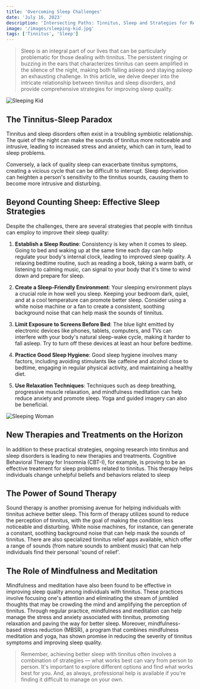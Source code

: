 ```yaml
---
title: 'Overcoming Sleep Challenges'
date: 'July 16, 2023'
description: 'Intersecting Paths: Tinnitus, Sleep and Strategies for Restful Nights.'
image: '/images/sleeping-kid.jpg'
tags: ['Tinnitus', 'Sleep']
---
```


<Blockquote>
  Sleep is an integral part of our lives that can be particularly problematic
  for those dealing with tinnitus. The persistent ringing or buzzing in the ears
  that characterizes tinnitus can seem amplified in the silence of the night,
  making both falling asleep and staying asleep an exhausting challenge. In this
  article, we delve deeper into the intricate relationship between tinnitus and
  sleep disorders, and provide comprehensive strategies for improving sleep
  quality.
</Blockquote>

<Image src="/images/sleeping-kid.jpg" alt="Sleeping Kid" />

## <Highlighter>The Tinnitus-Sleep Paradox</Highlighter>

Tinnitus and sleep disorders often exist in a troubling symbiotic relationship. The quiet of the night can make the sounds of tinnitus more noticeable and intrusive, leading to increased stress and anxiety, which can in turn, lead to sleep problems.

Conversely, a lack of quality sleep can exacerbate tinnitus symptoms, creating a vicious cycle that can be difficult to interrupt. Sleep deprivation can heighten a person's sensitivity to the tinnitus sounds, causing them to become more intrusive and disturbing.

## <Highlighter>Beyond Counting Sheep: Effective Sleep Strategies</Highlighter>

Despite the challenges, there are several strategies that people with tinnitus can employ to improve their sleep quality:

1. **Establish a Sleep Routine**: Consistency is key when it comes to sleep. Going to bed and waking up at the same time each day can help regulate your body's internal clock, leading to improved sleep quality. A relaxing bedtime routine, such as reading a book, taking a warm bath, or listening to calming music, can signal to your body that it's time to wind down and prepare for sleep.

2. **Create a Sleep-Friendly Environment**: Your sleeping environment plays a crucial role in how well you sleep. Keeping your bedroom dark, quiet, and at a cool temperature can promote better sleep. Consider using a white noise machine or a fan to create a consistent, soothing background noise that can help mask the sounds of tinnitus.

3. **Limit Exposure to Screens Before Bed**: The blue light emitted by electronic devices like phones, tablets, computers, and TVs can interfere with your body's natural sleep-wake cycle, making it harder to fall asleep. Try to turn off these devices at least an hour before bedtime.

4. **Practice Good Sleep Hygiene**: Good sleep hygiene involves many factors, including avoiding stimulants like caffeine and alcohol close to bedtime, engaging in regular physical activity, and maintaining a healthy diet.

5. **Use Relaxation Techniques**: Techniques such as deep breathing, progressive muscle relaxation, and mindfulness meditation can help reduce anxiety and promote sleep. Yoga and guided imagery can also be beneficial.

<Image src="/images/sleeping-woman.jpg" alt="Sleeping Woman" />

## <Highlighter>New Therapies and Treatments on the Horizon</Highlighter>

In addition to these practical strategies, ongoing research into tinnitus and sleep disorders is leading to new therapies and treatments. Cognitive Behavioral Therapy for Insomnia (CBT-I), for example, is proving to be an effective treatment for sleep problems related to tinnitus. This therapy helps individuals change unhelpful beliefs and behaviors related to sleep

## <Highlighter> The Power of Sound Therapy </Highlighter>

Sound therapy is another promising avenue for helping individuals with tinnitus achieve
better sleep. This form of therapy utilizes sound to reduce the perception of tinnitus,
with the goal of making the condition less noticeable and disturbing. White noise
machines, for instance, can generate a constant, soothing background noise that can
help mask the sounds of tinnitus. There are also specialized tinnitus relief apps
available, which offer a range of sounds (from nature sounds to ambient music) that
can help individuals find their personal 'sound of relief'.

## <Highlighter> The Role of Mindfulness and Meditation </Highlighter>

Mindfulness and meditation have also been found to be effective in improving sleep
quality among individuals with tinnitus. These practices involve focusing one's attention
and eliminating the stream of jumbled thoughts that may be crowding the mind and
amplifying the perception of tinnitus. Through regular practice, mindfulness and
meditation can help manage the stress and anxiety associated with tinnitus, promoting
relaxation and paving the way for better sleep. Moreover, mindfulness-based stress
reduction (MBSR), a program that combines mindfulness meditation and yoga, has shown
promise in reducing the severity of tinnitus symptoms and improving sleep quality.

<Blockquote>
  Remember, achieving better sleep with tinnitus often involves a combination of
  strategies — what works best can vary from person to person. It's important to
  explore different options and find what works best for you. And, as always,
  professional help is available if you're finding it difficult to manage on
  your own.
</Blockquote>
